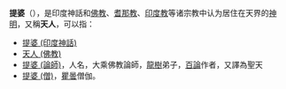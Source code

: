 '''提婆'''（{{lang-sa|deva}}），是印度神話和[[佛教|佛教]]、[[耆那教|耆那教]]、[[印度教|印度教]]等诸宗教中认为居住在天界的[[神明|神明]]，又稱'''天人'''，可以指：
*[[提婆_(印度神話)|提婆 (印度神話)]]
*[[天人_(佛教)|天人 (佛教)]]
*[[提婆_(人名)|提婆 (論師)]]，人名，大乘佛教論師，[[龍樹|龍樹]]弟子，[[百論|百論]]作者，又譯為聖天
*[[提婆_(僧)|提婆 (僧)]]，[[瞿曇|瞿曇]]僧伽。
{{disambig|D|Cat=二字譯名消歧義}}